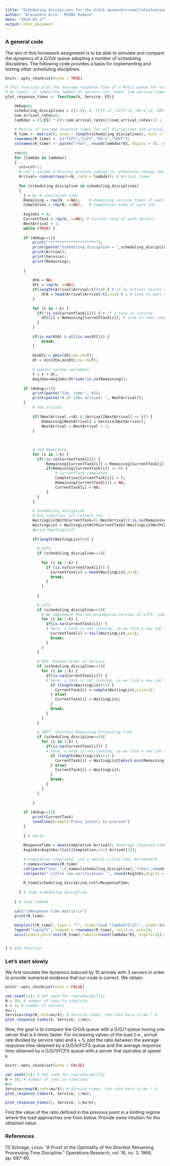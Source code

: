 ```yaml
---
title: "Scheduling disciplines for the G/G/k queue<br><small>Évaluation de Performances 2024, DM, INFO4, Polytech Grenoble</small>"
author: "Alexandre Arle - MIRAS Romain"
date: "2024-03-17"
output: html_document
---
```


### A general code

The aim of this homework assignment is to be able to simulate and compare the dynamics of a G/G/k queue adopting a number of scheduling disciplines.
The following code provides a basis for implementing and testing other scheduling disciplines.


```r
knitr::opts_chunk$set(echo = TRUE)

# This function plot the average response time of a M/G/1 queue for various scheduling disciplines.
# As input, it takes the number of servers (k), their job service times (Service) with their mean value (ES)
plot_response_times <- function(k, Service, ES){

    debug=0;
    scheduling_disciplines = c(1:4); # 'FCFS'=1,'LCFS'=2,'RO-S'=3,'SRPT'=4
    num_arrival_rates=5;
    lambdas = (1/ES) * c(1:num_arrival_rates)/(num_arrival_rates+1) ;
    
    # Matrix of average response times for all disciplines and arrival rates
    R_time <- matrix(0, nrow = length(scheduling_disciplines), ncol = length(lambdas));
    rownames(R_time) <- c("FCFS","LCFS","RO-S","SRPT");
    colnames(R_time) <- paste("rho=", round(lambdas*ES, digits = 3), sep = "");
    
    cnt=0;
    for (lambda in lambdas)
    {
      cnt=cnt+1;
      # Let's assume a Poisson process coming in, otherwise change the next line
      Arrival= cumsum(rexp(n=N, rate = lambda)); # Arrival times
  
      for (scheduling_discipline in scheduling_disciplines)
      {
        t = 0; # simulation time
        Remaining = rep(N, x=NA);    # Remaining service times of each job
        Completion = rep(N, x=NA);   # Completion time of each job
        
        AvgJobs = 0;
        CurrentTask = rep(k, x=NA); # Current task of each servers
        NextArrival = 1;
        while (TRUE) {
        
        if (debug==1){
            print("*********************");
            print(paste("Scheduling discipline = ",scheduling_discipline));
            print(Arrival);
            print(Service);
            print(Remaining);
          
        }
      
            dtA = NA;
            dtC = rep(k, x=NA);
            if(length(Arrival[Arrival>t])>0) { # if an arrival exists after t
                dtA = head(Arrival[Arrival>t],n=1)-t ; # time to next arrival
            }
            
            for (i in 1:k) {
              if(!is.na(CurrentTask[i])) { # if a task is running
                dtC[i] = Remaining[CurrentTask[i]]; # time to next completion
              } 
            }
            
            if(is.na(dtA) & all(is.na(dtC))) {
                break;
            } 
        
            minDtc = pmin(dtC,na.rm=T);
            dt = min(dtA,minDtc,na.rm=T);
        
            # update system variables
            t = t + dt;
            AvgJobs=AvgJobs+dt*sum(!is.na(Remaining));
      
        if (debug==1){
            print(paste("Sim. time:", t));
            print(paste("# of jobs arrived: ", NextArrival));
        }
            # Job arrival
            
            if((NextArrival <=N) & (Arrival[NextArrival] == t)) {
                Remaining[NextArrival] = Service[NextArrival];
                NextArrival = NextArrival + 1;
            }
            
            
      
            # Job departure
            for (i in 1:k) {
              if(!is.na(CurrentTask[i])) {
                  Remaining[CurrentTask[i]] = Remaining[CurrentTask[i]] - dt ;
                  if(Remaining[CurrentTask[i]] <= 0) {
                      # CurrentTask completed
                      Completion[CurrentTask[i]] = t;
                      Remaining[CurrentTask[i]] = NA;
                      CurrentTask[i] = NA;
                  }
              } 
            }
            
            # Scheduling discipline
            # but substract all current tas
            WaitingListWithCurrentTask=(1:NextArrival)[!is.na(Remaining)];
            WaitingList = WaitingListWithCurrentTask[!WaitingListWithCurrentTask %in% CurrentTask];
            #print(WaitingList)
           
            if(length(WaitingList)>0) {
      
              # FCFS
              if (scheduling_discipline==1){
                
                for (i in 1:k) {
                  if (is.na(CurrentTask[i])) {
                    CurrentTask[i] = head(WaitingList,n=1);
                    break;
                  }
                }
                
              }
              
              # LCFS
              if (scheduling_discipline==2){
                # We implement the non-preemptive version of LCFS: jobs are never killed/resumed
                for (i in 1:k) {
                  if(is.na(CurrentTask[i])) {
                  # here, a task is not running, so we find a new job to serve
                    CurrentTask[i] = tail(WaitingList,n=1);
                    break;
                  } 
                }
              }
              
              # ROS: Random Order of Service
              if (scheduling_discipline==3){
                for (i in 1:k) {
                  if(is.na(CurrentTask[i])) {
                  # here, a task is not running, so we find a new job to serve
                    if (length(WaitingList)>1) {
                      CurrentTask[i] = sample(WaitingList,size=1);
                    } else{
                      CurrentTask[i] = WaitingList;
                    }
                    break;
                  } 
                }
              }
              
              # SRPT: Shortest Remaining Processing Time
              if (scheduling_discipline==4){
                for (i in 1:k) {
                  if(is.na(CurrentTask[i])) {
                  # here, a task is not running, so we find a new job to serve
                    if (length(WaitingList)>1) {
                      CurrentTask[i] = WaitingList[which.min(Remaining[WaitingList])];
                    } else{
                      CurrentTask[i] = WaitingList;
                    }
                    break;
                  } 
                }
              }
      
            }
            
        if (debug==1){
            print(CurrentTask)
            readline(prompt="Press [enter] to proceed")
        }
            
        } # while
        
        ResponseTime = mean(Completion-Arrival); #average response time
        AvgJobs=AvgJobs/(tail(Completion,n=1)-Arrival[1]);
  
        # Simulation completed. Let's verify Little law: N=lambda*R
        r_names=rownames(R_time)
        cat(paste("Sim. ",r_names[scheduling_discipline],"(rho=",round(lambda*ES,digits = 2),") completed."));
        cat(paste(" Little law verification: ", round(AvgJobs,digits = 4), "=N=lambda*R=", round(lambda*ResponseTime,digits = 4),"\n"));
        
        R_time[scheduling_discipline,cnt]=ResponseTime;
  
      } # loop scheduling discipline
    
    } # loop lambda
    
    cat("\nResponse time matrix:\n")
    print(R_time)
    
    matplot(t(R_time), type = "l", xlab="Load (lambda*E[S])", ylab="Avg Response Time", xaxt = "n", lwd = 3);
    legend("topleft", legend = rownames(R_time), col=1:4, pch=1);
    axis(side=1,at=1:ncol(R_time),labels=round(lambdas*ES, digits=3));


} # end function

```

### Let's start slowly

We first simulate the dynamics induced by 10 arrivals with 3 servers in order to provide numerical evidence that our
code is correct. We obtain:

```r
knitr::opts_chunk$set(echo = FALSE)

set.seed(11); # Set seed for reproducibility
N = 10; # number of jobs to simulate;
k = 3; # number of servers
mu=1;
Service=rexp(N,rate=mu/k); # Service times, the rate here is mu * k
plot_response_times(k, Service, 1/mu);

```

Now, the goal is to compare the G/G/k queue with a G/G/1 queue having one server that is k times
faster. For increasing values of the load (i.e., arrival rate divided by service rate) and k = 5, plot the
ratio between the average response time obtained by a G/G/k/FCFS queue and the average response
time obtained by a G/G/1/FCFS queue with a server that operates at speed k.

```r
knitr::opts_chunk$set(echo = FALSE)

set.seed(11); # Set seed for reproducibility
N = 10; # number of jobs to simulate;
k=5
Service=rexp(N,rate=mu/k); # Service times, the rate here is mu * k
plot_response_times(k, Service, 1/mu);

plot_response_times(1, Service, 1/mu*k);

```
Find the value of the ratio defined in the previous point in a limiting regime where the load approaches
one from below. Provide some intuition for the obtained value.

### References

[1] Schrage, Linus. "A Proof of the Optimality of the Shortest Remaining Processing Time Discipline." Operations Research, vol. 16, no. 3, 1968, pp. 687–90.


<br><br>
